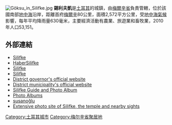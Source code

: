 [[File:Göksu_in_Silifke.jpg|thumb]]
'''錫利夫凱'''是[[土耳其|土耳其]]的城鎮，由[[梅爾辛省|梅爾辛省]]負責管轄，位於該國南部[[地中海|地中海]]沿岸，距離首府[[梅爾辛|梅爾辛]]80公里，面積2,572平方公里，受[[地中海氣候|地中海氣候]]影響，每年平均降雨量630毫米，主要經濟活動有農業、旅遊業和畜牧業，2010年人口53,151。

==外部連結==
* [https://web.archive.org/web/20190911004222/http://silifke.org/ Silifke]{{tr icon}}
* [http://www.habersilifke.com HaberSilifke] {{Wayback|url=http://www.habersilifke.com/ |date=20210225105157 }} {{tr icon}}
* [https://web.archive.org/web/20170724093034/http://www.silifkemiz.net/ Silifke] {{tr icon}}
* [https://web.archive.org/web/20140102093646/http://silifkem.com/ Silifke] {{tr icon}}
* [http://www.silifke.gov.tr/ District governor's official website] {{Wayback|url=http://www.silifke.gov.tr/ |date=20210303073531 }} {{tr icon}}
* [https://web.archive.org/web/20090430210157/http://www.silifke-bld.gov.tr/ District municipality's official website] {{tr icon}}
* [http://www.anatolia.luwo.be/Silifke.htm Silifke Guide and Photo Album] {{Wayback|url=http://www.anatolia.luwo.be/Silifke.htm |date=20100612093953 }}
* [https://www.webcitation.org/query?url=http://www.geocities.com/metinkombe/Fotograflar.htm&date=2009-10-26+02:32:07 Photo Albums]
* [https://web.archive.org/web/20090211230734/http://www.kumcenneti.com/  susanoğlu]
* [http://www.pbase.com/dosseman/silifke Extensive photo site of Silifke, the temple and nearby sights] {{Wayback|url=http://www.pbase.com/dosseman/silifke |date=20210212044229 }}

{{Authority control}}
{{Turkey-geo-stub}}
[[Category:土耳其城市|Category:土耳其城市]]
[[Category:梅尔辛省聚居地|Category:梅尔辛省聚居地]]